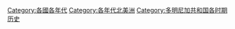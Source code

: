 [[Category:各國各年代|Category:各國各年代]]
[[Category:各年代北美洲|Category:各年代北美洲]]
[[Category:多明尼加共和国各时期历史|Category:多明尼加共和国各时期历史]]